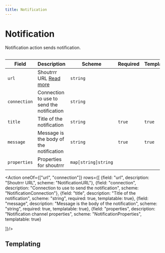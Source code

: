```yaml
---
title: Notification
---
```


# <Icon name="bell-dark"/> Notification

Notification action sends notification.

```yaml title="notify-deployment-restarts.yaml" file=../../../modules/mission-control/fixtures/playbooks/notification-playbook.yaml
```

| Field        | Description                                               | Scheme              | Required | Templatable |
| ------------ | --------------------------------------------------------- | ------------------- | -------- | ----------- |
| `url`        | Shoutrrr URL [Read more](../../notifications/overview) | `string`            |          |             |
| `connection` | Connection to use to send the notification                | `string`            |          |             |
| `title`      | Title of the notification                                 | `string`            | `true`   | `true`      |
| `message`    | Message is the body of the notification                   | `string`            | `true`   | `true`      |
| `properties` | Properties for shoutrrr                                   | `map[string]string` |          |             |


<Action oneOf={["url", "connection"]} rows={[
{field: "url", description: "Shoutrrr URL", scheme: "NotificationURL"},
{field: "connection", description: "Connection to use to send the notification", scheme: "NotificationConnection"},
{field: "title", description: "Title of the notification", scheme: "string", required: true, templatable: true},
{field: "message", description: "Message is the body of the notification", scheme: "string", required: true, templatable: true},
{field: "properties", description: "Notification channel properties", scheme: "NotificationProperties", templatable: true}

]}/>


## Templating

<Templating/>
